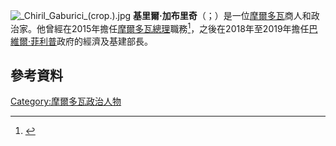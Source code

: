 {{blpsources|time=2015-12-13T01:49:16+00:00}}
{{expand|time=2015-12-13T01:49:16+00:00}}
[[File:_Chiril_Gaburici_(crop.).jpg|thumb]]
'''基里爾·加布里奇'''（{{lang-ro|Chiril Gaburici}}；{{bd|1976年|11月23日}}）是一位[[摩爾多瓦|摩爾多瓦]]商人和政治家。他曾經在2015年擔任[[摩爾多瓦總理|摩爾多瓦總理]]職務<ref name="unimedia">{{cite web|url=http://unimedia.info/stiri/pldm-a-decis-chiril-gaburici-va-fi-noul-candidat-la-functia-de-premier-88620.html|title=PLDM a decis! Chiril Gaburici va fi noul candidat la funcția de premier|publisher=unimedia.info|accessdate=2015-02-14|archive-date=2015-02-14|archive-url=https://web.archive.org/web/20150214024743/http://unimedia.info/stiri/pldm-a-decis-chiril-gaburici-va-fi-noul-candidat-la-functia-de-premier-88620.html|dead-url=yes}}</ref>，之後在2018年至2019年擔任[[巴維爾·菲利普|巴維爾·菲利普]]政府的經濟及基建部長。

==參考資料==
{{commons category|Chiril Gaburici}}
{{reflist}}
[[Category:摩爾多瓦政治人物|Category:摩爾多瓦政治人物]]